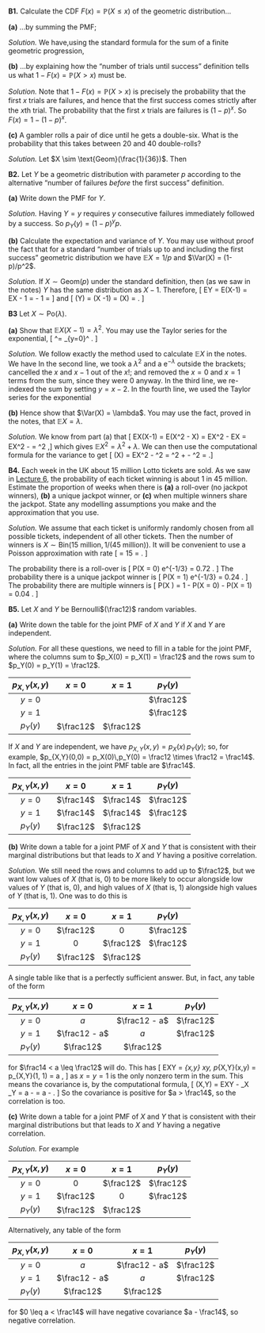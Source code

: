 ::::: {.myq}
**B1.** Calculate the CDF $F(x) = \mathbb P(X \leq x)$ of the geometric distribution...

:::: {.subq}
**(a)** ...by summing the PMF;

::: {.myanswers data-latex=""}
*Solution.*
We have,using the standard formula for the sum of a finite geometric progression, 
\begin{align*}
F(x) &= \sum_{y = 1}^x p(y) \\
&= \sum_{y = 1}^x (1-p)^{y-1} p \\
&= \frac{p\big(1 - (1-p)^x\big)}{1 - (1-p)} \\
&= \frac{p\big(1 - (1-p)^x\big)}{p} \\
&= 1 - (1 - p)^x .
\end{align*}
:::
::::

:::: {.subq}
**(b)** ...by explaining how the "number of trials until success" definition tells us what $1 - F(x) = \mathbb P(X > x)$ must be.

::: {.myanswers data-latex=""}
*Solution.*
Note that $1 - F(x) = \mathbb P(X > x)$ is precisely the probability that the first $x$ trials are failures, and hence that the first success comes strictly after the $x$th trial. The probability that the first $x$ trials are failures is $(1-p)^x$. So $F(x) = 1 - (1-p)^x$.
:::
::::

:::: {.subq}
**(c)** A gambler rolls a pair of dice until he gets a double-six. What is the probability that this takes between 20 and 40 double-rolls?

::: {.myanswers data-latex=""}
*Solution.*
Let $X \sim \text{Geom}(\frac{1}{36})$. Then
\begin{align*}
\mathbb P(20 \leq X \leq 40) &= \mathbb P(X \leq 40) - \mathbb P(X \leq 19) \\
  &= F(40) - F(19) \\
  &= \bigg(1 - \big(1 - \tfrac{1}{36})^{40}\bigg) - \bigg(1 - \big(1 - \tfrac{1}{36})^{19}\bigg) \\
  &= 0.676 - 0.414 \\
  &= 0.261.
\end{align*}
:::
::::
:::::

::::: {.myq}
**B2.** Let $Y$ be a geometric distribution with parameter $p$ according to the alternative "number of failures *before* the first success" definition.

:::: {.subq}
**(a)** Write down the PMF for $Y$.

::: {.myanswers data-latex=""}
*Solution.* Having $Y = y$ requires $y$ consecutive failures immediately followed by a success. So $p_Y(y) = (1-p)^y p$.
:::
::::

:::: {.subq}
**(b)** Calculate the expectation and variance of $Y$. You may use without proof the fact that for a standard "number of trials up to and including the first success" geometric distribution we have $\mathbb EX = 1/p$ and $\Var(X) = (1-p)/p^2$.

::: {.myanswers data-latex=""}
*Solution.* If $X \sim \text{Geom}(p)$ under the standard definition, then (as we saw in the notes) $Y$ has the same distribution as $X -1$. Therefore,
\[ \mathbb EY = \mathbb E(X-1) = \mathbb EX - 1 = \frac{1}{p} - 1 = \frac{1-p}{p} \]
and
\[ \Var(Y) = \Var(X -1) = \Var(X) = \frac{1-p}{p^2} .  \]
:::
::::
:::::

::::: {.myq}
**B3** Let $X \sim \text{Po}(\lambda)$.

:::: {.subq}
**(a)** Show that $\mathbb EX(X-1) = \lambda^2$. You may use the Taylor series for the exponential,
\[ \mathrm{e}^\lambda = \sum_{y=0}^\infty \frac{\lambda^y}{y!} . \]

::: {.myanswers data-latex=""}
*Solution.*
We follow exactly the method used to calculate $\mathbb EX$ in the notes. We have
\begin{align*}
\mathbb EX(X-1) &= \sum_{x=0}^\infty x(x-1)\, \mathrm e^{-\lambda} \frac{\lambda^x}{x!} \\
  &= \lambda^2 \mathrm e^{-\lambda} \sum_{x=2}^\infty \frac{\lambda^{x-2}}{(x - 2)!} \\
  &= \lambda^2 \mathrm e^{-\lambda}\sum_{y=0}^\infty  \frac{\lambda^y}{y!} \\
  &= \lambda^2 \mathrm e^{-\lambda} \, \mathrm e^{\lambda} \\
  &= \lambda^2  .
\end{align*}
In the second line, we took a $\lambda^2$ and a $\mathrm e^{-\lambda}$ outside the brackets; cancelled the $x$ and $x-1$ out of the $x!$; and removed the $x = 0$ and $x = 1$ terms from the sum, since they were 0 anyway. In the third line, we re-indexed the sum by setting $y = x - 2$. In the fourth line, we used the Taylor series for the exponential
:::
::::

:::: {.subq}
**(b)** Hence show that $\Var(X) = \lambda$. You may use the fact, proved in the notes, that $\mathbb EX = \lambda$.

::: {.myanswers data-latex=""}
*Solution.* 
We know from part (a) that 
\[ \mathbb EX(X-1) = \mathbb E(X^2 - X) = \mathbb EX^2 - \mathbb EX = \mathbb EX^2 - \lambda = \lambda^2 ,\]
which gives $\mathbb EX^2 = \lambda^2 + \lambda$. We can then use the computational formula for the variance to get
\[ \Var(X) = \mathbb EX^2 - \lambda^2 = \lambda^2 + \lambda - \lambda^2 = \lambda .\]
:::
::::
:::::

:::: {.myq}
**B4.** Each week in the UK about 15 million Lotto tickets are sold. As we saw in [Lecture 6](#combinations), the probability of each ticket winning is about 1 in 45 million. Estimate the proportion of weeks when there is **(a)** a roll-over (no jackpot winners), **(b)** a unique jackpot winner, or **(c)** when multiple winners share the jackpot. State any modelling assumptions you make and the approximation that you use.

::: {.myanswers data-latex=""}
*Solution.*
We assume that each ticket is uniformly randomly chosen from all possible tickets, independent of all other tickets. Then the number of winners is $X \sim \text{Bin}(15 \text{ million}, 1/(45 \text{ million}))$.
It will be convenient to use a Poisson approximation with rate
\[ \lambda = 15 \text{ million} \times \frac{1}{45 \text{ million}} = \tfrac13 .  \]

The probability there is a roll-over is 
\[ \mathbb P(X = 0) \approx \mathrm e^{-1/3} = 0.72 . \]
The probability there is a unique jackpot winner is
\[ \mathbb P(X = 1) \approx \tfrac13 \mathrm e^{-1/3} = 0.24 . \]
The probability there are multiple winners is
\[ \mathbb P(X \geq 2) = 1 - \mathbb P(X = 0) - \mathbb P(X = 1) = 0.04  . \]
:::
::::

::::: {.myq}
**B5.** Let $X$ and $Y$ be Bernoulli$(\frac12)$ random variables.

:::: {.subq}
**(a)** Write down the table for the joint PMF of $X$ and $Y$ if $X$ and $Y$ are independent.

::: {.myanswers data-latex=""}
*Solution.* 
For all these questions, we need to fill in a table for the joint PMF, where the columns sum to $p_X(0) = p_X(1) = \frac12$ and the rows sum to $p_Y(0) = p_Y(1) = \frac12$.

| $p_{X,Y}(x,y)$ | $x = 0$ | $x = 1$ | $p_Y(y)$ |
|:--------:|:---------:|:---------:|:----------:|
| $y = 0$  |           |           | $\frac12$  |
| $y = 1$  |           |           | $\frac12$  |
| $p_Y(y)$ | $\frac12$ | $\frac12$ |            | 

If $X$ and $Y$ are independent, we have $p_{X,Y}(x,y) = p_X(x)\,p_Y(y)$; so, for example, $p_{X,Y}(0,0) = p_X(0)\,p_Y(0) = \frac12 \times \frac12 = \frac14$. In fact, all the entries in the joint PMF table are $\frac14$.

| $p_{X,Y}(x,y)$ | $x = 0$ | $x = 1$ | $p_Y(y)$ |
|:--------:|:---------:|:---------:|:----------:|
| $y = 0$  | $\frac14$ | $\frac14$ | $\frac12$  |
| $y = 1$  | $\frac14$ | $\frac14$ | $\frac12$  |
| $p_Y(y)$ | $\frac12$ | $\frac12$ |            | 
:::
::::

:::: {.subq}
**(b)** Write down a table for a joint PMF of $X$ and $Y$ that is consistent with their marginal distributions but that leads to $X$ and $Y$ having a positive correlation.

::: {.myanswers data-latex=""}
*Solution.*
We still need the rows and columns to add up to $\frac12$, but we want low values of $X$ (that is, 0) to be more likely to occur alongside low values of $Y$ (that is, 0), and high values of $X$ (that is, 1) alongside high values of $Y$ (that is, 1). One was to do this is

| $p_{X,Y}(x,y)$ | $x = 0$ | $x = 1$ | $p_Y(y)$ |
|:--------:|:---------:|:---------:|:----------:|
| $y = 0$ | $\frac12$ | $0$ | $\frac12$  |
| $y = 1$ | $0$ | $\frac12$ | $\frac12$  |
| $p_Y(y)$ | $\frac12$ | $\frac12$ |            | 

A single table like that is a perfectly sufficient answer. But, in fact, any table of the form

| $p_{X,Y}(x,y)$ | $x = 0$ | $x = 1$ | $p_Y(y)$ |
|:--------:|:---------:|:---------:|:----------:|
| $y = 0$  | $a$ |  $\frac12 - a$  | $\frac12$  |
| $y = 1$  |  $\frac12 - a$  | $a$ | $\frac12$  |
| $p_Y(y)$ | $\frac12$ | $\frac12$ |            | 

for $\frac14 < a \leq \frac12$ will do. This has
\[ \mathbb EXY = \sum_{x,y} xy\, p_{X,Y}(x,y) = p_{X,Y}(1, 1) = a , \]
as $x = y = 1$ is the only nonzero term in the sum. This means the covariance is, by the computational formula,
\[ \Cov(X,Y) = \mathbb EXY - \mu_X \mu_Y = a - \tfrac12 \times \tfrac12 = a - \tfrac14 . \]
So the covariance is positive for $a > \frac14$, so the correlation is too.
:::
::::

:::: {.subq}
**(c)** Write down a table for a joint PMF of $X$ and $Y$ that is consistent with their marginal distributions but that leads to $X$ and $Y$ having a negative correlation.

::: {.myanswers data-latex=""}
*Solution.* For example

| $p_{X,Y}(x,y)$ | $x = 0$ | $x = 1$ | $p_Y(y)$ |
|:--------:|:---------:|:---------:|:----------:|
| $y = 0$ | $0$ | $\frac12$ | $\frac12$  |
| $y = 1$ | $\frac12$ | $0$ | $\frac12$  |
| $p_Y(y)$ | $\frac12$ | $\frac12$ |            | 

Alternatively, any table of the form

| $p_{X,Y}(x,y)$ | $x = 0$ | $x = 1$ | $p_Y(y)$ |
|:--------:|:---------:|:---------:|:----------:|
| $y = 0$  | $a$ |  $\frac12 - a$  | $\frac12$  |
| $y = 1$  |  $\frac12 - a$  | $a$ | $\frac12$  |
| $p_Y(y)$ | $\frac12$ | $\frac12$ |            | 

for $0 \leq a < \frac14$ will have negative covariance $a - \frac14$, so negative correlation.
:::
::::
:::::
